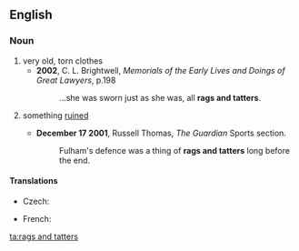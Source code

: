 ==English==
===Noun===
{{en-plural noun|head=[[rag]]s and [[tatter]]s}}

#very old, torn clothes
#*'''2002''',  C. L. Brightwell, ''Memorials of the Early Lives and Doings of Great Lawyers'', p.198
#*:...she was sworn just as she was, all '''rags and tatters'''.
# {{by extension}} something [[ruined]]
#*'''December 17 2001''',  Russell Thomas, ''The Guardian'' Sports section.
#*:Fulham's defence was a thing of '''rags and tatters''' long before the end.

====Translations====
{{trans-top|very old, torn clothes}}
* Czech: {{t+|cs|hadry|m|p}}
{{trans-mid}}
* French: {{t+|fr|haillons|p}}
{{trans-bottom}}

[[ta:rags and tatters]]